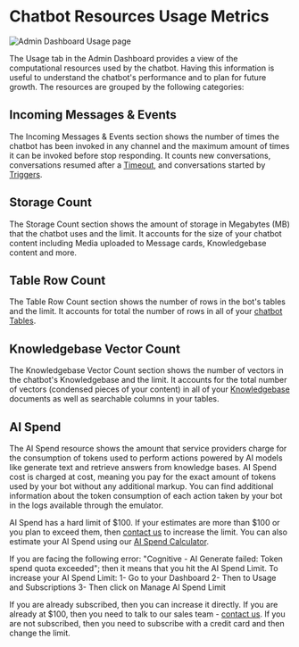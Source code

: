 # Chatbot Resources Usage Metrics

![Admin Dashboard Usage page](/docs/content/admin-usage-metrics.png)

The Usage tab in the Admin Dashboard provides a view of the computational resources used by the chatbot. Having this information is useful to understand the chatbot's performance and to plan for future growth. The resources are grouped by the following categories:

## Incoming Messages & Events

The Incoming Messages & Events section shows the number of times the chatbot has been invoked in any channel and the maximum amount of times it can be invoked before stop responding. It counts new conversations, conversations resumed after a [Timeout](../studio/chatbot-settings/#inactivity-timeout-minutes), and conversations started by [Triggers](../toolbox/events-triggers).

## Storage Count

The Storage Count section shows the amount of storage in Megabytes (MB) that the chatbot uses and the limit. It accounts for the size of your chatbot content including Media uploaded to Message cards, Knowledgebase content and more.

## Table Row Count

The Table Row Count section shows the number of rows in the bot's tables and the limit. It accounts for total the number of rows in all of your [chatbot Tables](../studio/tables).

## Knowledgebase Vector Count

The Knowledgebase Vector Count section shows the number of vectors in the chatbot's Knowledgebase and the limit. It accounts for the total number of vectors (condensed pieces of your content) in all of your [Knowledgebase](../studio/knowledge-base) documents as well as searchable columns in your tables.

## AI Spend

The AI Spend resource shows the amount that service providers charge for the consumption of tokens used to perform actions powered by AI models like generate text and retrieve answers from knowledge bases. AI Spend cost is charged at cost, meaning you pay for the exact amount of tokens used by your bot without any additional markup. You can find additional information about the token consumption of each action taken by your bot in the logs available through the emulator.

AI Spend has a hard limit of $100. If your estimates are more than $100 or you plan to exceed them, then [contact us](https://botpress.com/contact-us) to increase the limit.
You can also estimate your AI Spend using our [AI Spend Calculator](https://botpress.com/ai-spend-calculator).

If you are facing the following error: "Cognitive - AI Generate failed: Token spend quota exceeded"; then it means that you hit the AI Spend Limit. To increase your AI Spend Limit:
1- Go to your Dashboard
2- Then to Usage and Subscriptions
3- Then click on Manage AI Spend Limit

If you are already subscribed, then you can increase it directly. If you are already at $100, then you need to talk to our sales team - [contact us](https://botpress.com/contact-us). If you are not subscribed, then you need to subscribe with a credit card and then change the limit.
